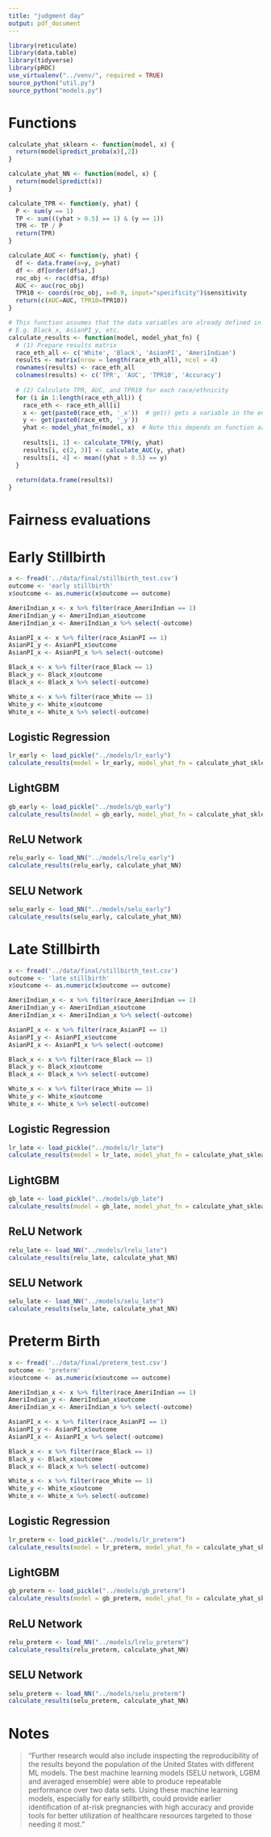 ```yaml
---
title: "judgment day"
output: pdf_document
---
```


```r
library(reticulate)
library(data.table)
library(tidyverse)
library(pROC)
use_virtualenv("../venv/", required = TRUE)
source_python("util.py")
source_python("models.py")
```

# Functions

```r
calculate_yhat_sklearn <- function(model, x) {
  return(model$predict_proba(x)[,2])
}

calculate_yhat_NN <- function(model, x) {
  return(model$predict(x))
}

calculate_TPR <- function(y, yhat) {
  P <- sum(y == 1)
  TP <- sum(((yhat > 0.5) == 1) & (y == 1))
  TPR <- TP / P
  return(TPR)
}

calculate_AUC <- function(y, yhat) {
  df <- data.frame(a=y, p=yhat)
  df <- df[order(df$a),]
  roc_obj <- roc(df$a, df$p)
  AUC <- auc(roc_obj)
  TPR10 <- coords(roc_obj, x=0.9, input="specificity")$sensitivity
  return(c(AUC=AUC, TPR10=TPR10))
}

# This function assumes that the data variables are already defined in the environment.
# E.g. Black_x, AsianPI_y, etc.
calculate_results <- function(model, model_yhat_fn) {
  # (1) Prepare results matrix
  race_eth_all <- c('White', 'Black', 'AsianPI', 'AmeriIndian')
  results <- matrix(nrow = length(race_eth_all), ncol = 4)
  rownames(results) <- race_eth_all
  colnames(results) <- c('TPR', 'AUC', 'TPR10', 'Accuracy')
  
  # (2) Calculate TPR, AUC, and TPR10 for each race/ethnicity
  for (i in 1:length(race_eth_all)) {
    race_eth <- race_eth_all[i]
    x <- get(paste0(race_eth, '_x'))  # get() gets a variable in the environment by name
    y <- get(paste0(race_eth, '_y'))
    yhat <- model_yhat_fn(model, x)  # Note this depends on function arguments
    
    results[i, 1] <- calculate_TPR(y, yhat)
    results[i, c(2, 3)] <- calculate_AUC(y, yhat)
    results[i, 4] <- mean((yhat > 0.5) == y)
  }
  
  return(data.frame(results))
}
```

# Fairness evaluations

# Early Stillbirth

```r
x <- fread('../data/final/stillbirth_test.csv')
outcome <- 'early stillbirth'
x$outcome <- as.numeric(x$outcome == outcome)

AmeriIndian_x <- x %>% filter(race_AmeriIndian == 1)
AmeriIndian_y <- AmeriIndian_x$outcome
AmeriIndian_x <- AmeriIndian_x %>% select(-outcome)

AsianPI_x <- x %>% filter(race_AsianPI == 1)
AsianPI_y <- AsianPI_x$outcome
AsianPI_x <- AsianPI_x %>% select(-outcome)

Black_x <- x %>% filter(race_Black == 1)
Black_y <- Black_x$outcome
Black_x <- Black_x %>% select(-outcome)

White_x <- x %>% filter(race_White == 1)
White_y <- White_x$outcome
White_x <- White_x %>% select(-outcome)
```

## Logistic Regression

```r
lr_early <- load_pickle("../models/lr_early")
calculate_results(model = lr_early, model_yhat_fn = calculate_yhat_sklearn)
```

## LightGBM

```r
gb_early <- load_pickle("../models/gb_early")
calculate_results(model = gb_early, model_yhat_fn = calculate_yhat_sklearn)
```

## ReLU Network

```r
relu_early <- load_NN("../models/lrelu_early")
calculate_results(relu_early, calculate_yhat_NN)
```


## SELU Network

```r
selu_early <- load_NN("../models/selu_early")
calculate_results(selu_early, calculate_yhat_NN)
```

# Late Stillbirth

```r
x <- fread('../data/final/stillbirth_test.csv')
outcome <- 'late stillbirth'
x$outcome <- as.numeric(x$outcome == outcome)

AmeriIndian_x <- x %>% filter(race_AmeriIndian == 1)
AmeriIndian_y <- AmeriIndian_x$outcome
AmeriIndian_x <- AmeriIndian_x %>% select(-outcome)

AsianPI_x <- x %>% filter(race_AsianPI == 1)
AsianPI_y <- AsianPI_x$outcome
AsianPI_x <- AsianPI_x %>% select(-outcome)

Black_x <- x %>% filter(race_Black == 1)
Black_y <- Black_x$outcome
Black_x <- Black_x %>% select(-outcome)

White_x <- x %>% filter(race_White == 1)
White_y <- White_x$outcome
White_x <- White_x %>% select(-outcome)
```

## Logistic Regression

```r
lr_late <- load_pickle("../models/lr_late")
calculate_results(model = lr_late, model_yhat_fn = calculate_yhat_sklearn)
```

## LightGBM

```r
gb_late <- load_pickle("../models/gb_late")
calculate_results(model = gb_late, model_yhat_fn = calculate_yhat_sklearn)
```

## ReLU Network

```r
relu_late <- load_NN("../models/lrelu_late")
calculate_results(relu_late, calculate_yhat_NN)
```

## SELU Network

```r
selu_late <- load_NN("../models/selu_late")
calculate_results(selu_late, calculate_yhat_NN)
```

# Preterm Birth

```r
x <- fread('../data/final/preterm_test.csv')
outcome <- 'preterm'
x$outcome <- as.numeric(x$outcome == outcome)

AmeriIndian_x <- x %>% filter(race_AmeriIndian == 1)
AmeriIndian_y <- AmeriIndian_x$outcome
AmeriIndian_x <- AmeriIndian_x %>% select(-outcome)

AsianPI_x <- x %>% filter(race_AsianPI == 1)
AsianPI_y <- AsianPI_x$outcome
AsianPI_x <- AsianPI_x %>% select(-outcome)

Black_x <- x %>% filter(race_Black == 1)
Black_y <- Black_x$outcome
Black_x <- Black_x %>% select(-outcome)

White_x <- x %>% filter(race_White == 1)
White_y <- White_x$outcome
White_x <- White_x %>% select(-outcome)
```

## Logistic Regression

```r
lr_preterm <- load_pickle("../models/lr_preterm")
calculate_results(model = lr_preterm, model_yhat_fn = calculate_yhat_sklearn)
```

## LightGBM

```r
gb_preterm <- load_pickle("../models/gb_preterm")
calculate_results(model = gb_preterm, model_yhat_fn = calculate_yhat_sklearn)
```

## ReLU Network

```r
relu_preterm <- load_NN("../models/lrelu_preterm")
calculate_results(relu_preterm, calculate_yhat_NN)
```

## SELU Network

```r
selu_preterm <- load_NN("../models/selu_preterm")
calculate_results(selu_preterm, calculate_yhat_NN)
```

# Notes

> "Further research would also include inspecting the reproducibility of the results beyond the population of the United States with different ML models. The best machine learning models (SELU network, LGBM and averaged ensemble) were able to produce repeatable performance over two data sets. Using these machine learning models, especially for early stillbirth, could provide earlier identification of at-risk pregnancies with high accuracy and provide tools for better utilization of healthcare resources targeted to those needing it most."
